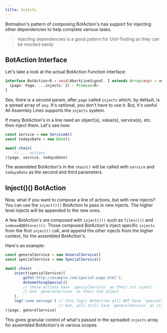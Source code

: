 ---
title: Injects
---

Botmation's pattern of composing BotAction's has support for injecting other dependencies to help complete various tasks. 

> Injecting dependencies is a good pattern for Unit-Testing as they can be mocked easily

## BotAction Interface

Let's take a look at the actual BotAction Function interface:
```typescript
interface BotAction<R = void|AbortLineSignal, I extends Array<any> = any[]> extends Function {
  (page: Page, ...injects: I) : Promise<R>
}
```

See, there is a second param, after `page` called `injects` which, by default, is a spread array of `any`. It's optional, you don't have to use it. But, it's useful. All Assembly Lines supports the `injects` system.

If many BotAction's in a line need an object(s), value(s), service(s), etc. then inject them. Let's see how:

```typescript
const service = new ServiceA()
const todaysDate = new Date()

await chain(
    // ... actions
)(page, service, todaysDate)
```

The assembled BotAction's in the `chain()` will be called with `service` and `todaysDate` as the second and third parameters.

## Inject()() BotAction

Now, what if you want to compose a line of actions, but with new injects? You can use the `inject()()` BotAction to pass in new injects. The higher level injects will be appended to the new ones.

A few BotAction's are composed with `inject()()` such as `files()()` and `indexedDBStore()()`. Those composed BotAction's inject specific `injects` from the first `inject()` call, and append the other injects from the higher context, for the assembled BotAction's.

Here's an example:
```typescript
const generalService = new GeneralService()
const specialService = new SpecialService()

await chain(
    inject(specialService)(
        goTo('http://example.com/special-page.html'),
        doSomethingSpecial()
        // these actions have `specialService` as their 1st inject
        // and `generalService` as their 2nd inject
    ),
    log('some message') // this log() BotAction will NOT have `specialService` injected
                        // but, will still have `generalService` as its 1st inject
)(page, generalService)
```
This gives granular control of what's passed in the spreaded `injects` array for assembled BotAction's in various scopes.